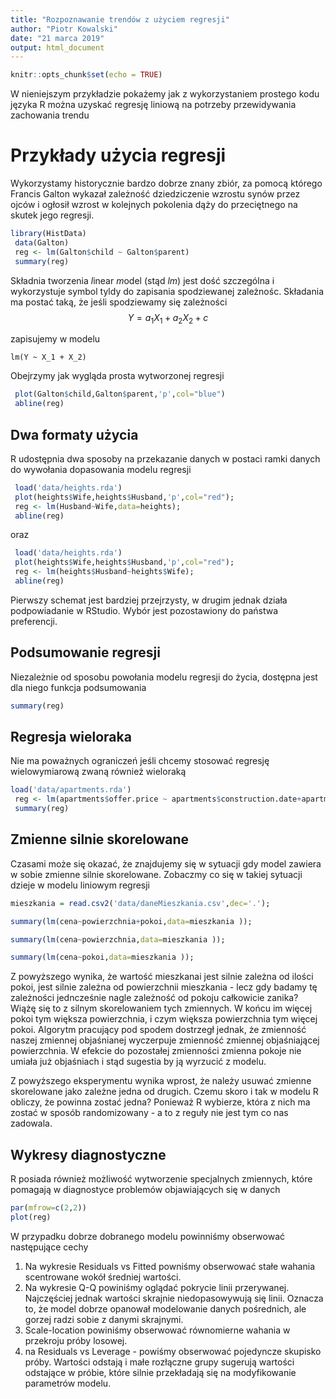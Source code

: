 ```yaml
---
title: "Rozpoznawanie trendów z użyciem regresji"
author: "Piotr Kowalski"
date: "21 marca 2019"
output: html_document
---
```


```r
knitr::opts_chunk$set(echo = TRUE)
```

W nieniejszym przykładzie pokażemy jak z wykorzystaniem prostego kodu języka R można uzyskać regresję liniową na potrzeby przewidywania zachowania trendu

# Przykłady użycia regresji

Wykorzystamy historycznie bardzo dobrze znany zbiór, za pomocą którego Francis Galton wykazał zależność dziedziczenie wzrostu synów przez ojców i ogłosił wzrost w kolejnych pokolenia dąży do przeciętnego na skutek jego regresji.



```r
library(HistData)
 data(Galton)
 reg <- lm(Galton$child ~ Galton$parent)
 summary(reg)
```

Składnia tworzenia *l*inear *m*odel (stąd *lm*) jest dość szczególna i wykorzystuje symbol tyldy do zapisania spodziewanej zależnośc. Składania ma postać taką, że jeśli spodziewamy się zależności
$$
Y = a_1 X_1 + a_2 X_2 + c 
$$

zapisujemy w modelu

```{}
lm(Y ~ X_1 + X_2)
```


Obejrzymy jak wygląda prosta wytworzonej regresji

```r
 plot(Galton$child,Galton$parent,'p',col="blue")
 abline(reg)
```

## Dwa formaty użycia

R udostępnia dwa sposoby na przekazanie danych w postaci ramki danych do wywołania dopasowania modelu regresji

```r
 load('data/heights.rda')
 plot(heights$Wife,heights$Husband,'p',col="red");
 reg <- lm(Husband~Wife,data=heights);
 abline(reg)
```
oraz 

```r
 load('data/heights.rda')
 plot(heights$Wife,heights$Husband,'p',col="red");
 reg <- lm(heights$Husband~heights$Wife);
 abline(reg)
```

Pierwszy schemat jest bardziej przejrzysty, w drugim jednak działa podpowiadanie w RStudio. Wybór jest pozostawiony do państwa preferencji.

## Podsumowanie regresji

Niezależnie od sposobu powołania modelu regresji do życia, dostępna jest dla niego funkcja podsumowania

```r
summary(reg)
```

## Regresja wieloraka

Nie ma poważnych ograniczeń jeśli chcemy stosować regresję wielowymiarową zwaną również wieloraką

```r
load('data/apartments.rda')
 reg <- lm(apartments$offer.price ~ apartments$construction.date+apartments$condition+apartments$n.rooms+apartments$surface)
 summary(reg)
```

## Zmienne silnie skorelowane

Czasami może się okazać, że znajdujemy się w sytuacji gdy model zawiera w sobie zmienne silnie skorelowane. Zobaczmy co się w takiej sytuacji dzieje w modelu liniowym regresji

```r
mieszkania = read.csv2('data/daneMieszkania.csv',dec='.');
```


```r
summary(lm(cena~powierzchnia+pokoi,data=mieszkania ));
```

```r
summary(lm(cena~powierzchnia,data=mieszkania ));
```

```r
summary(lm(cena~pokoi,data=mieszkania ));
```

Z powyższego wynika, że wartość mieszkanai jest silnie zależna od ilości pokoi, jest silnie zależna od powierzchnii mieszkania - lecz gdy badamy tę zależności jedncześnie nagle zależność od pokoju całkowicie zanika? Wiążę się to z silnym skorelowaniem tych zmiennych. W końcu im więcej pokoi tym większa powierzchnia, i czym większa powierzchnia tym więcej pokoi. Algorytm pracujący pod spodem dostrzegł jednak, że zmienność naszej zmiennej objaśnianej wyczerpuje zmienność zmiennej objaśniającej powierzchnia. W efekcie do pozostałej zmienności zmienna pokoje nie umiała już objaśniach i stąd sugestia by ją wyrzucić z modelu.

Z powyższego eksperymentu wynika wprost, że należy usuwać zmienne skorelowane jako zależne jedna od drugich. Czemu skoro i tak w modelu R obliczy, że powinna zostać jedna? Ponieważ R wybierze, która z nich ma zostać w sposób randomizowany - a to z reguły nie jest tym co nas zadowala.

## Wykresy diagnostyczne

R posiada również możliwość wytworzenie specjalnych zmiennych, które pomagają w diagnostyce problemów objawiających się w danych

```r
par(mfrow=c(2,2))
plot(reg)
```

W przypadku dobrze dobranego modelu powinniśmy obserwować następujące cechy

1. Na wykresie Residuals vs Fitted powniśmy obserwować stałe wahania scentrowane wokół średniej wartości.
1. Na wykresie Q-Q powiniśmy oglądać pokrycie linii przerywanej. Najczęściej jednak wartości skrajnie niedopasowywują się linii. Oznacza to, że model dobrze opanował modelowanie danych pośrednich, ale gorzej radzi sobie z danymi skrajnymi.
1. Scale-location powiniśmy obserwować równomierne wahania w przekroju próby losowej.
1. na Residuals vs Leverage - powiśmy obserwować pojedyncze skupisko próby. Wartości odstają i małe rozłączne grupy sugerują wartości odstające w próbie, które silnie przekładają się na modyfikowanie parametrów modelu.


